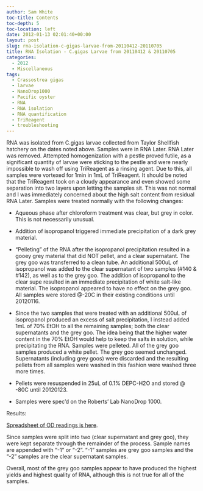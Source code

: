 ```yaml
---
author: Sam White
toc-title: Contents
toc-depth: 5
toc-location: left
date: 2012-01-13 02:01:40+00:00
layout: post
slug: rna-isolation-c-gigas-larvae-from-20110412-20110705
title: RNA Isolation - C.gigas Larvae from 20110412 & 20110705
categories:
  - 2012
  - Miscellaneous
tags:
  - Crassostrea gigas
  - larvae
  - NanoDrop1000
  - Pacific oyster
  - RNA
  - RNA isolation
  - RNA quantification
  - TriReagent
  - troubleshooting
---
```


RNA was isolated from C.gigas larvae collected from Taylor Shellfish hatchery on the dates noted above. Samples were in RNA Later. RNA Later was removed. Attempted homogenization with a pestle proved futile, as a significant quantity of larvae were sticking to the pestle and were nearly impossible to wash off using TriReagent as a rinsing agent. Due to this, all samples were vortexed for 1min in 1mL of TriReagent. It should be noted that the TriReagent took on a cloudy appearance and even showed some separation into two layers upon letting the samples sit. This was not normal and I was immediately concerned about the high salt content from residual RNA Later. Samples were treated normally with the following changes:





  * Aqueous phase after chloroform treatment was clear, but grey in color. This is not necessarily unusual.



  * Addition of isopropanol triggered immediate precipitation of a dark grey material.



  * "Pelleting" of the RNA after the isopropanol precipitation resulted in a gooey grey material that did NOT pellet, and a clear supernatant. The grey goo was transferred to a clean tube. An additional 500uL of isopropanol was added to the clear supernatant of two samples (#140 & #142), as well as to the grey goo. The addition of isopropanol to the clear supe resulted in an immediate precipitation of white salt-like material. The isopropanol appeared to have no effect on the grey goo. All samples were stored @-20C in their existing conditions until 20120116.



  * Since the two samples that were treated with an additional 500uL of isopropanol produced an excess of salt precipitation, I instead added 1mL of 70% EtOH to all the remaining samples; both the clear supernatants and the grey goo. The idea being that the higher water content in the 70% EtOH would help to keep the salts in solution, while precipitating the RNA. Samples were pelleted. All of the grey goo samples produced a white pellet. The grey goo seemed unchanged. Supernatants (including grey goos) were discarded and the resulting pellets from all samples were washed in this fashion were washed three more times.



  * Pellets were resuspended in 25uL of 0.1% DEPC-H2O and stored @ -80C until 20120123.



  * Samples were spec'd on the Roberts' Lab NanoDrop 1000.






Results:

[Spreadsheet of OD readings is here](https://docs.google.com/spreadsheet/ccc?key=0AmS_90rPaQMzdEt1XzlQc1AtdThjVktNSEVxck12cmc&hl=en_US#gid=0).

Since samples were split into two (clear supernatant and grey goo), they were kept separate through the remainder of the process. Sample names are appended with "-1" or "-2". "-1" samples are grey goo samples and the "-2" samples are the clear supernatant samples.

Overall, most of the grey goo samples appear to have produced the highest yields and highest quality of RNA, although this is not true for all of the samples.
